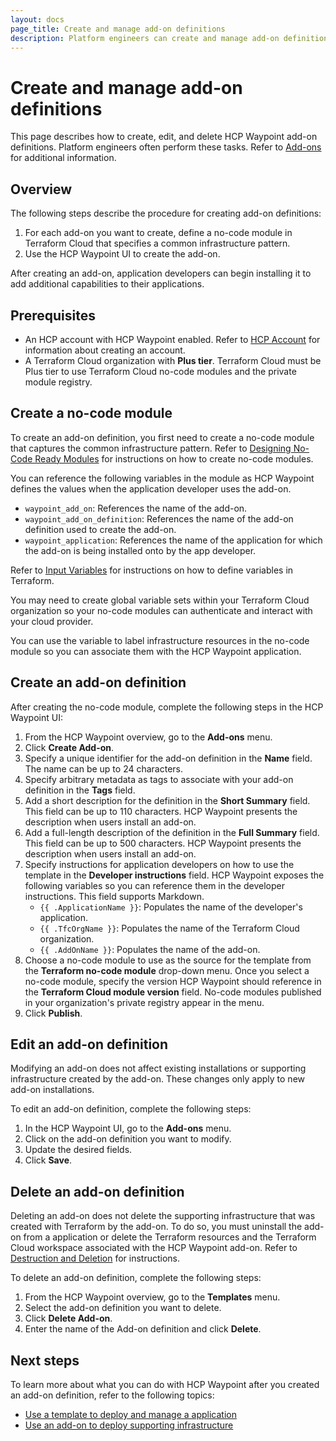 ```yaml
---
layout: docs
page_title: Create and manage add-on definitions
description: Platform engineers can create and manage add-on definitions to standardize common supporting infrastructure or services for HCP Waypoint applications.
---
```


# Create and manage add-on definitions

This page describes how to create, edit, and delete HCP Waypoint add-on definitions. Platform engineers often perform these tasks. Refer to [Add-ons](/hcp/docs/waypoint/concepts/add-ons) for additional information.

## Overview

The following steps describe the procedure for creating add-on definitions:

1. For each add-on you want to create, define a no-code module in Terraform Cloud that specifies a common infrastructure pattern. 
1. Use the HCP Waypoint UI to create the add-on.

After creating an add-on, application developers can begin installing it to add additional capabilities to their applications.  

## Prerequisites

- An HCP account with HCP Waypoint enabled. Refer to [HCP Account](/hcp/docs/hcp/create-account) for information about creating an account.
- A Terraform Cloud organization with **Plus tier**. Terraform Cloud must be Plus tier to use Terraform Cloud no-code modules and the private module registry.

## Create a no-code module

To create an add-on definition, you first need to create a no-code module that captures the common infrastructure pattern. Refer to [Designing No-Code Ready Modules](/terraform/cloud-docs/no-code-provisioning/module-design) for instructions on how to create no-code modules.

You can reference the following variables in the module as HCP Waypoint defines the values when the application developer uses the add-on.

- `waypoint_add_on`: References the name of the add-on.
- `waypoint_add_on_definition`: References the name of the add-on definition used to create the add-on.
- `waypoint_application`: References the name of the application for which the add-on is being installed onto by the app developer.

Refer to [Input Variables](/terraform/language/values/variables) for instructions on how to define variables in Terraform.

You may need to create global variable sets within your Terraform Cloud organization so your no-code modules can authenticate and interact with your cloud provider. 

You can use the variable to label infrastructure resources in the no-code module so you can associate them with the HCP Waypoint application.

## Create an add-on definition

After creating the no-code module, complete the following steps in the HCP Waypoint UI:

1. From the HCP Waypoint overview, go to the **Add-ons** menu.
1. Click **Create Add-on**.
1. Specify a unique identifier for the add-on definition in the **Name** field. The name can be up to 24 characters.
1. Specify arbitrary metadata as tags to associate with your add-on definition in the **Tags** field.
1. Add a short description for the definition in the **Short Summary** field. This field can be up to 110 characters. HCP Waypoint presents the description when users install an add-on.
1. Add a full-length description of the definition in the **Full Summary** field. This field can be up to 500 characters. HCP Waypoint presents the description when users install an add-on.
1. Specify instructions for application developers on how to use the template in the **Developer instructions** field. HCP Waypoint exposes the following variables so you can reference them in the developer instructions. This field supports Markdown.
    - `{{ .ApplicationName }}`: Populates the name of the developer's application.
    - `{{ .TfcOrgName }}`: Populates the name of the Terraform Cloud organization.
    - `{{ .AddOnName }}`: Populates the name of the add-on.
1. Choose a no-code module to use as the source for the template from the **Terraform no-code module** drop-down menu. Once you select a no-code module, specify the version HCP Waypoint should reference in the **Terraform Cloud module version** field. No-code modules published in your organization's private registry appear in the menu. 
1. Click **Publish**.

## Edit an add-on definition

Modifying an add-on does not affect existing installations or supporting infrastructure created by the add-on. These changes only apply to new add-on installations.

To edit an add-on definition, complete the following steps:

1. In the HCP Waypoint UI, go to the **Add-ons** menu.
1. Click on the add-on definition you want to modify.
1. Update the desired fields.
1. Click **Save**.

## Delete an add-on definition

Deleting an add-on does not delete the supporting infrastructure that was created with Terraform by the add-on. To do so, you must uninstall the add-on from a application or delete the Terraform resources and the Terraform Cloud workspace associated with the HCP Waypoint add-on. Refer to [Destruction and Deletion](/terraform/cloud-docs/workspaces/settings/deletion) for instructions.

To delete an add-on definition, complete the following steps:

1. From the HCP Waypoint overview, go to the **Templates** menu.
1. Select the add-on definition you want to delete.
1. Click **Delete Add-on**.
1. Enter the name of the Add-on definition and click **Delete**.

## Next steps

To learn more about what you can do with HCP Waypoint after you created an add-on definition, refer to the following topics:

- [Use a template to deploy and manage a application](/hcp/docs/waypoint/template-use)
- [Use an add-on to deploy supporting infrastructure](/hcp/docs/waypoint/addon-use)
